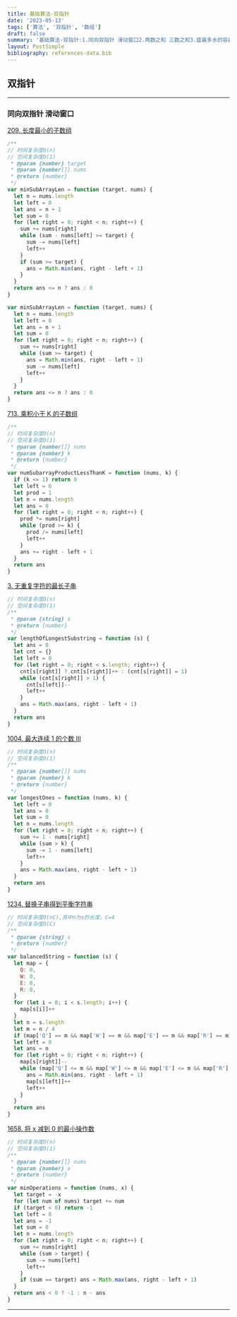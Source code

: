 ```yaml
---
title: 基础算法-双指针
date: '2023-05-13'
tags: ['算法', '双指针', '数组']
draft: false
summary: '基础算法-双指针:1.同向双指针 滑动窗口2.两数之和 三数之和3.盛最多水的容器 接雨水'
layout: PostSimple
bibliography: references-data.bib
---
```


## 双指针

---

### 同向双指针 滑动窗口

[209. 长度最小的子数组](https://leetcode.cn/problems/minimum-size-subarray-sum/)

```js
/**
// 时间复杂度O(n)
// 空间复杂度O(1)
 * @param {number} target
 * @param {number[]} nums
 * @return {number}
 */
var minSubArrayLen = function (target, nums) {
  let n = nums.length
  let left = 0
  let ans = n + 1
  let sum = 0
  for (let right = 0; right < n; right++) {
    sum += nums[right]
    while (sum - nums[left] >= target) {
      sum -= nums[left]
      left++
    }
    if (sum >= target) {
      ans = Math.min(ans, right - left + 1)
    }
  }
  return ans <= n ? ans : 0
}

var minSubArrayLen = function (target, nums) {
  let n = nums.length
  let left = 0
  let ans = n + 1
  let sum = 0
  for (let right = 0; right < n; right++) {
    sum += nums[right]
    while (sum >= target) {
      ans = Math.min(ans, right - left + 1)
      sum -= nums[left]
      left++
    }
  }
  return ans <= n ? ans : 0
}
```

[713. 乘积小于 K 的子数组](https://leetcode.cn/problems/subarray-product-less-than-k/)

```js
/**
// 时间复杂度O(n)
// 空间复杂度O(1)
 * @param {number[]} nums
 * @param {number} k
 * @return {number}
 */
var numSubarrayProductLessThanK = function (nums, k) {
  if (k <= 1) return 0
  let left = 0
  let prod = 1
  let n = nums.length
  let ans = 0
  for (let right = 0; right < n; right++) {
    prod *= nums[right]
    while (prod >= k) {
      prod /= nums[left]
      left++
    }
    ans += right - left + 1
  }
  return ans
}
```

[3. 无重复字符的最长子串](https://leetcode.cn/problems/longest-substring-without-repeating-characters/)

```js
// 时间复杂度O(n)
// 空间复杂度O(1)
/**
 * @param {string} s
 * @return {number}
 */
var lengthOfLongestSubstring = function (s) {
  let ans = 0
  let cnt = {}
  let left = 0
  for (let right = 0; right < s.length; right++) {
    cnt[s[right]] ? cnt[s[right]]++ : (cnt[s[right]] = 1)
    while (cnt[s[right]] > 1) {
      cnt[s[left]]--
      left++
    }
    ans = Math.max(ans, right - left + 1)
  }
  return ans
}
```

[1004. 最大连续 1 的个数 III](https://leetcode.cn/problems/max-consecutive-ones-iii/)

```js
// 时间复杂度O(n)
// 空间复杂度O(1)
/**
 * @param {number[]} nums
 * @param {number} k
 * @return {number}
 */
var longestOnes = function (nums, k) {
  let left = 0
  let ans = 0
  let sum = 0
  let n = nums.length
  for (let right = 0; right < n; right++) {
    sum += 1 - nums[right]
    while (sum > k) {
      sum -= 1 - nums[left]
      left++
    }
    ans = Math.max(ans, right - left + 1)
  }
  return ans
}
```

[1234. 替换子串得到平衡字符串](https://leetcode.cn/problems/replace-the-substring-for-balanced-string/)

```js
// 时间复杂度O(nC),其中n为s的长度，C=4
// 空间复杂度O(C)
/**
 * @param {string} s
 * @return {number}
 */
var balancedString = function (s) {
  let map = {
    Q: 0,
    W: 0,
    E: 0,
    R: 0,
  }
  for (let i = 0; i < s.length; i++) {
    map[s[i]]++
  }
  let n = s.length
  let m = n / 4
  if (map['Q'] == m && map['W'] == m && map['E'] == m && map['R'] == m) return 0
  let left = 0
  let ans = n
  for (let right = 0; right < n; right++) {
    map[s[right]]--
    while (map['Q'] <= m && map['W'] <= m && map['E'] <= m && map['R'] <= m) {
      ans = Math.min(ans, right - left + 1)
      map[s[left]]++
      left++
    }
  }
  return ans
}
```

[1658. 将 x 减到 0 的最小操作数](https://leetcode.cn/problems/minimum-operations-to-reduce-x-to-zero/)

```js
// 时间复杂度O(n)
// 空间复杂度O(1)
/**
 * @param {number[]} nums
 * @param {number} x
 * @return {number}
 */
var minOperations = function (nums, x) {
  let target = -x
  for (let num of nums) target += num
  if (target < 0) return -1
  let left = 0
  let ans = -1
  let sum = 0
  let n = nums.length
  for (let right = 0; right < n; right++) {
    sum += nums[right]
    while (sum > target) {
      sum -= nums[left]
      left++
    }
    if (sum == target) ans = Math.max(ans, right - left + 1)
  }
  return ans < 0 ? -1 : n - ans
}
```

---
